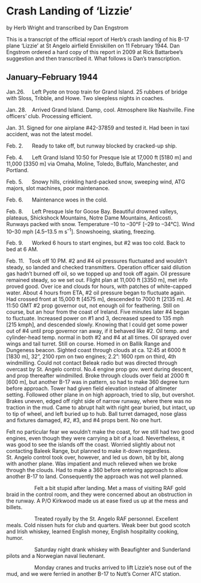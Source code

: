 # Crash Landing of ‘Lizzie’

by Herb Wright and transcribed by Dan Engstrom

This is a transcript of the official report of Herb’s crash landing of his B-17 plane ‘Lizzie’ at St Angelo airfield Enniskillen on 11 February 1944. Dan Engstrom ordered a hard copy of this report in 2009 at Rick Battarbee’s suggestion and then transcribed it. What follows is Dan’s transcription.

## January–February 1944

Jan.26.     Left Pyote on troop train for Grand Island. 25 rubbers of bridge with Sloss, Tribble, and Howe. Two sleepless nights in coaches.

Jan. 28.    Arrived Grand Island. Damp, cool. Atmosphere like Nashville. Fine officers’ club. Processing efficient.

Jan. 31. Signed for one airplane #42-37859 and tested it. Had been in taxi accident, was not the latest model.

Feb. 2.      Ready to take off, but runway blocked by cracked-up ship.

Feb. 4.      Left Grand Island 10:50 for Presque Isle at 17,000 ft \[5180 m\] and 11,000 \[3350 m\] via Omaha, Moline, Toledo, Buffalo, Manchester, and Portland.

Feb. 5.      Snowy hills, crinkling hard-packed snow, sweeping wind, ATG majors, slot machines, poor maintenance.

Feb. 6.      Maintenance woes in the cold.

Feb. 8.      Left Presque Isle for Goose Bay. Beautiful drowned valleys, plateaus, Shickshock Mountains, Notre Dame Mountains, Anticosti. Runways packed with snow. Temperature –10 to –30°F \[–29 to –34°C\]. Wind 10–30 mph \[4.5–13.5 m s^–1^\]. Snowshoeing, skating, freezing.

Feb. 9.      Worked 6 hours to start engines, but #2 was too cold. Back to bed at 6 AM.

Feb. 11.   Took off 10 PM. #2 and #4 oil pressures fluctuated and wouldn’t steady, so landed and checked transmitters. Operation officer said dilution gas hadn’t burned off oil, so we topped up and took off again. Oil pressure remained steady, so we set out. Flight plan at 11,000 ft \[3350 m\], met info proved good. Over ice and clouds for hours, with patches of white-capped water. About 4 hours from ETA, #2 oil pressure began to fluctuate again. Had crossed front at 15,000 ft \[4575 m\], descended to 7000 ft \[2135 m\]. At 11:50 GMT #2 prop governor out, not enough oil for feathering. Still on course, but an hour from the coast of Ireland. Five minutes later #4 began to fluctuate. Increased power on #1 and 3, decreased speed to 135 mph \[215 kmph\], and descended slowly. Knowing that I could get some power out of #4 until prop governor ran away, if it behaved like #2. Oil temp. and cylinder-head temp. normal in both #2 and #4 at all times. Oil sprayed over wings and tail turret. Still on course. Homed in on Ballik Range and Dungeness beacon. Sighted coast through clouds at ca. 12:45 at 6000 ft \[1830 m\], 32”, 2100 rpm on two engines; 2.2”: 1600 rpm on third, 4th windmilling. Could not contact Beleak radio but was directed through overcast by St. Angelo control. No.4 engine prop gov. went during descent, and prop thereafter windmilled. Broke through clouds over field at 2000 ft \[600 m\], but another B-17 was in pattern, so had to make 360 degree turn before approach. Tower had given field elevation instead of altimeter setting. Followed other plane in on high approach, tried to slip, but overshot. Brakes uneven, edged off right side of narrow runway, where there was no traction in the mud. Came to abrupt halt with right gear buried, but intact, up to tip of wheel, and left buried up to hub. Ball turret damaged, nose glass and fixtures damaged, #2, #3, and #4 props bent. No one hurt.

Felt no particular fear we wouldn’t make the coast, for we still had two good engines, even though they were carrying a bit of a load. Nevertheless, it was good to see the islands off the coast. Worried slightly about not contacting Baleek Range, but planned to make it-down regardless. St. Angelo control took over, however, and led us down, bit by bit, along with another plane. Was impatient and much relieved when we broke through the clouds. Had to make a 360 before entering approach to allow another B-17 to land. Consequently the approach was not well planned.

                   Felt a bit stupid after landing. Met a mass of visiting RAF gold braid in the control room, and they were concerned about an obstruction in the runway. A P/O Kirkwood made us at ease fixed us up at the mess and billets.

                   Treated royally by the St. Angelo RAF personnel. Excellent meals. Cold nissen huts for club and quarters. Weak beer but good scotch and Irish whiskey, learned English money, English hospitality cooking, humor.

                   Saturday night drank whiskey with Beaufighter and Sunderland pilots and a Norwegian naval lieutenant.

                   Monday cranes and trucks arrived to lift Lizzie’s nose out of the mud, and we were ferried in another B-17 to Nutt’s Corner ATC station.
